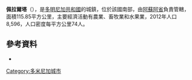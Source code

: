 {{Coord|18|31|N|70|47|W|display=title}}

'''佩拉爾塔'''（{{lang-es|Peralta}}），是[[多明尼加共和國|多明尼加共和國]]的城鎮，位於該國南部，由[[阿蘇阿省|阿蘇阿省]]負責管轄，面積115.85平方公里，主要經濟活動有農業、畜牧業和水果業，2012年人口8,596，人口密度每平方公里74人。

==參考資料==
*{{cite web
 |url         = http://www.one.gob.do/index.php?option=com_docman&task=cat_view&gid=113
 |title       = Listado de Codigos de Provincias, Municipio y Distritos Municipales, Actualizada a Junio 20 del 2006
 |author      = Oficina Nacional de Estadistica, Departamento de Cartografia, Division de Limites y Linderos
 |language    = es
 |archiveurl  = https://web.archive.org/web/20070314215735/http://www.one.gob.do/index.php?option=com_docman&task=cat_view&gid=113
 |archivedate = 2007年3月14日
 |accessdate  = 12 August 2011
 |deadurl     = yes
}}

{{DominicanRepublic-geo-stub}}
[[Category:多米尼加城市|Category:多米尼加城市]]